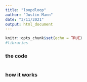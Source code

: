 ```yaml
---
title: "loopdloop"
author: "Justin Mann"
date: "3/11/2021"
output: html_document
---
```


```r
knitr::opts_chunk$set(echo = TRUE)
#libraries

```

### the code
```r

```

### how it works
```r

```

